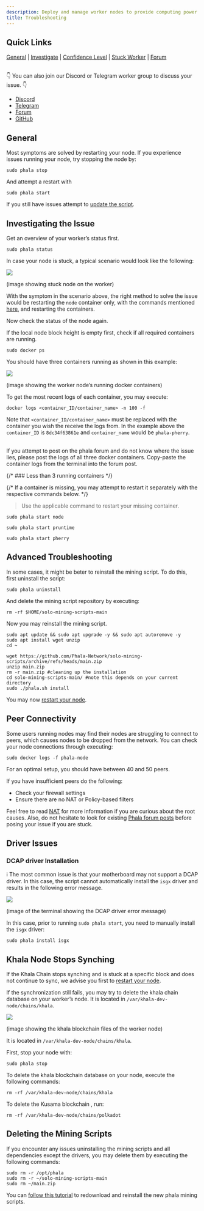 ```yaml
---
description: Deploy and manage worker nodes to provide computing power on Phala Network.
title: Troubleshooting
---
```



## Quick Links <a href="#quick-links" id="quick-links"></a>

[General](https://github.com/Phala-Network/solo-mining-scripts#navigate) | [Investigate](https://github.com/Phala-Network/solo-mining-scripts#investigating-the-issue) | [Confidence Level](https://wiki.phala.network/en-us/mine/solo/4-0-faq/#confidence-level) | [Stuck Worker](https://github.com/Phala-Network/solo-mining-scripts/tree/main#khala-node-stops-synching) | [Forum](https://forum.phala.network/c/mai/42-category/42)

\
👇 You can also join our Discord or Telegram worker group to discuss your issue. 👇

* [Discord](https://discord.gg/C6E4hQjk)
* [Telegram](https://t.me/phalaworker)
* [Forum](https://forum.phala.network/c/mai/42-category/42)
* [GitHub](https://github.com/Phala-Network/solo-mining-scripts)

## General <a href="#general" id="general"></a>

Most symptoms are solved by restarting your node. If you experience issues running your node, try stopping the node by:

```
sudo phala stop
```

And attempt a restart with

```
sudo phala start
```

If you still have issues attempt to [update the script](/network/compute-providers/run-workers-on-khala/solo-scripts-guidance/update-your-workers-node).

## Investigating the Issue <a href="#investigating-the-issue" id="investigating-the-issue"></a>

Get an overview of your worker’s status first.

```
sudo phala status
```

In case your node is stuck, a typical scenario would look like the following:

<Frame>
    <img src="https://user-images.githubusercontent.com/37558304/147273109-d4d1d5e3-5098-43d1-99f5-2ba995ecd1b6.png" />
</Frame>

(image showing stuck node on the worker)

With the symptom in the scenario above, the right method to solve the issue would be restarting the `node` container only, with the commands mentioned [here](#general), and restarting the containers.

Now check the status of the node again.

If the local node block height is empty first, check if all required containers are running.

```
sudo docker ps
```

You should have three containers running as shown in this example:

<Frame>
    <img src="https://user-images.githubusercontent.com/37558304/145825263-50d69b7e-a7e1-45c9-9eca-cc2d7d3a6b69.png" />
</Frame>

(image showing the worker node’s running docker containers)

To get the most recent logs of each container, you may execute:

```
docker logs <container_ID/container_name> -n 100 -f
```

Note that `<container_ID/container_name>` must be replaced with the container you wish the receive the logs from. In the example above the `container_ID` is `8dc34f63861e` and `container_name` would be `phala-pherry`.

\
If you attempt to post on the phala forum and do not know where the issue lies, please post the logs of all three docker containers. Copy-paste the container logs from the terminal into the forum post.

{/* ### Less than 3 running containers */}

{/* If a container is missing, you may attempt to restart it separately with the respective commands below. */}

> Use the applicable command to restart your missing container.

```
sudo phala start node
```

```
sudo phala start pruntime
```

```
sudo phala start pherry
```

## Advanced Troubleshooting <a href="#advanced-troubleshooting" id="advanced-troubleshooting"></a>

In some cases, it might be beter to reinstall the mining script. To do this, first uninstall the script:

```
sudo phala uninstall
```

And delete the mining script repository by executing:

```
rm -rf $HOME/solo-mining-scripts-main
```

Now you may reinstall the mining script.

```
sudo apt update && sudo apt upgrade -y && sudo apt autoremove -y
sudo apt install wget unzip
cd ~
```

```
wget https://github.com/Phala-Network/solo-mining-scripts/archive/refs/heads/main.zip
unzip main.zip
rm -r main.zip #cleaning up the installation
cd solo-mining-scripts-main/ #note this depends on your current directory
sudo ./phala.sh install
```

You may now [restart your node](#general).

## Peer Connectivity <a href="#peer-connectivity" id="peer-connectivity"></a>

Some users running nodes may find their nodes are struggling to connect to peers, which causes nodes to be dropped from the network. You can check your node connections through executing:

```
sudo docker logs -f phala-node
```

For an optimal setup, you should have between 40 and 50 peers.

If you have insufficient peers do the following:

* Check your firewall settings
* Ensure there are no NAT or Policy-based filters

Feel free to read [NAT](https://en.wikipedia.org/wiki/Network\_address\_translation) for more information if you are curious about the root causes. Also, do not hesitate to look for existing [Phala forum posts](https://forum.phala.network/c/mai/42-category/42) before posing your issue if you are stuck.

## Driver Issues <a href="#driver-issues" id="driver-issues"></a>

### DCAP driver Installation <a href="#dcap-driver-installation" id="dcap-driver-installation"></a>

ℹ️ The most common issue is that your motherboard may not support a DCAP driver. In this case, the script cannot automatically install the `isgx` driver and results in the following error message.

<Frame>
    <img src="https://user-images.githubusercontent.com/37558304/143471619-1116c12f-7ef5-4313-93a5-51f3ed30c355.png" />
</Frame>

(image of the terminal showing the DCAP driver error message)

In this case, prior to running `sudo phala start`, you need to manually install the `isgx` driver:

```
sudo phala install isgx
```

## Khala Node Stops Synching <a href="#khala-node-stops-synching" id="khala-node-stops-synching"></a>

If the Khala Chain stops synching and is stuck at a specific block and does not continue to sync, we advise you first to [restart your node](#general).

If the synchronization still fails, you may try to delete the khala chain database on your worker’s node. It is located in `/var/khala-dev-node/chains/khala`.

<Frame>
    <img src="https://user-images.githubusercontent.com/37558304/143770078-26a3c457-ce1d-447c-8e26-81ea0e1beb9b.png" />
</Frame>

(image showing the khala blockchain files of the worker node)

It is located in `/var/khala-dev-node/chains/khala`.

First, stop your node with:

```
sudo phala stop
```

To delete the khala blockchain database on your node, execute the following commands:

```
rm -rf /var/khala-dev-node/chains/khala
```

To delete the Kusama blockchain , run:

```
rm -rf /var/khala-dev-node/chains/polkadot
```

## Deleting the Mining Scripts <a href="#deleting-the-mining-scripts" id="deleting-the-mining-scripts"></a>

If you encounter any issues uninstalling the mining scripts and all dependencies except the drivers, you may delete them by executing the following commands:

```
sudo rm -r /opt/phala
sudo rm -r ~/solo-mining-scripts-main
sudo rm ~/main.zip
```

You can [follow this tutorial](/network/compute-providers/run-workers-on-khala) to redownload and reinstall the new phala mining scripts.
